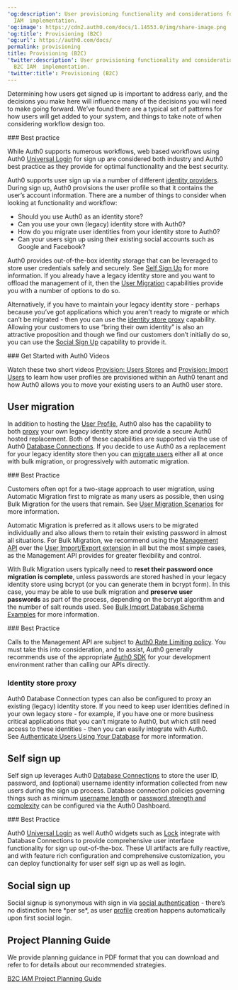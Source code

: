 ---
'og:description': User provisioning functionality and considerations for your B2C
  IAM  implementation.
'og:image': https://cdn2.auth0.com/docs/1.14553.0/img/share-image.png
'og:title': Provisioning (B2C)
'og:url': https://auth0.com/docs/
permalink: provisioning
title: Provisioning (B2C)
'twitter:description': User provisioning functionality and considerations for your
  B2C IAM  implementation.
'twitter:title': Provisioning (B2C)
---
Determining how users get signed up is important to address early, and the decisions you make here will influence many of the decisions you will need to make going forward. We’ve found there are a typical set of patterns for how users will get added to your system, and things to take note of when considering workflow design too.

<Info>
### Best practice

While Auth0 supports numerous workflows, web based workflows using Auth0 [Universal Login](/docs/authenticate/login/auth0-universal-login) for sign up are considered both industry and Auth0 best practice as they provide for optimal functionality and the best security.
</Info>

Auth0 supports user sign up via a number of different [identity providers](/docs/authenticate/identity-providers). During sign up, Auth0 provisions the user profile so that it contains the user’s account information. There are a number of things to consider when looking at functionality and workflow:

* Should you use Auth0 as an identity store?
* Can you use your own (legacy) identity store with Auth0?
* How do you migrate user identities from your identity store to Auth0?
* Can your users sign up using their existing social accounts such as Google and Facebook?

Auth0 provides out-of-the-box identity storage that can be leveraged to store user credentials safely and securely. See [Self Sign Up](#self-sign-up) for more information. If you already have a legacy identity store and you want to offload the management of it, then the [User Migration](#user-migration) capabilities provide you with a number of options to do so.

Alternatively, if you have to maintain your legacy identity store - perhaps because you’ve got applications which you aren’t ready to migrate or which can’t be migrated - then you can use the [identity store proxy](#identity-store-proxy) capability. Allowing your customers to use “bring their own identity” is also an attractive proposition and though we find our customers don’t initially do so, you can use the [Social Sign Up](#social-sign-up) capability to provide it.

<Info>
### Get Started with Auth0 Videos

Watch these two short videos [Provision: Users Stores](/docs/articles) and [Provision: Import Users](/docs/articles) to learn how user profiles are provisioned within an Auth0 tenant and how Auth0 allows you to move your existing users to an Auth0 user store.
</Info>

## User migration

In addition to hosting the [User Profile](/docs/get-started/architecture-scenarios/business-to-consumer/profile-management), Auth0 also has the capability to both [proxy](#identity-store-proxy) your own legacy identity store and provide a secure Auth0 hosted replacement. Both of these capabilities are supported via the use of Auth0 [Database Connections](/docs/authenticate/identity-providers/database). If you decide to use Auth0 as a replacement for your legacy identity store then you can [migrate users](/docs/manage-users/user-migration) either all at once with bulk migration, or progressively with automatic migration.

<Info>
### Best Practice

Customers often opt for a two-stage approach to user migration, using Automatic Migration first to migrate as many users as possible, then using Bulk Migration for the users that remain. See [User Migration Scenarios](/docs/manage-users/user-migration/user-migration-scenarios) for more information.
</Info>

Automatic Migration is preferred as it allows users to be migrated individually and also allows them to retain their existing password in almost all situations. For Bulk Migration, we recommend using the [Management API](https://auth0.com/docs/api/management/v2#!/Jobs/post_users_imports) over the [User Import/Export extension](/docs/manage-users/user-migration/user-import-export-extension) in all but the most simple cases, as the <Tooltip tip="Management API: A product to allow customers to perform administrative tasks." cta="View Glossary" href="/docs/glossary?term=Management+API">Management API</Tooltip> provides for greater flexibility and control.

With Bulk Migration users typically need to **reset their password once migration is complete**, unless passwords are stored hashed in your legacy identity store using bcrypt (or you can generate them in bcrypt form). In this case, you may be able to use bulk migration and **preserve user passwords** as part of the process, depending on the bcrypt algorithm and the number of salt rounds used. See [Bulk Import Database Schema Examples](/docs/manage-users/user-migration/bulk-user-import-database-schema-and-examples) for more information.

<Info>
### Best Practice

Calls to the Management API are subject to [Auth0 Rate Limiting policy](/docs/troubleshoot/customer-support/operational-policies/rate-limit-policy). You must take this into consideration, and to assist, Auth0 generally recommends use of the appropriate [Auth0 SDK](/docs/libraries) for your development environment rather than calling our APIs directly.
</Info>

### Identity store proxy

Auth0 Database Connection types can also be configured to proxy an existing (legacy) identity store. If you need to keep user identities defined in your own legacy store - for example, if you have one or more business critical applications that you can’t migrate to Auth0, but which still need access to these identities - then you can easily integrate with Auth0. See [Authenticate Users Using Your Database](/docs/authenticate/identity-providers/database/custom-db) for more information.

## Self sign up

Self sign up leverages Auth0 [Database Connections](/docs/authenticate/identity-providers/database) to store the user ID, password, and (optional) username identity information collected from new users during the sign up process. Database connection policies governing things such as minimum [username length](/docs/authenticate/identity-providers/database/require-username) or [password strength and complexity](/docs/authenticate/identity-providers/database/password-options) can be configured via the <Tooltip tip="Auth0 Dashboard: Auth0's main product to configure your services." cta="View Glossary" href="/docs/glossary?term=Auth0+Dashboard">Auth0 Dashboard</Tooltip>.

<Info>
### Best Practice

Auth0 [Universal Login](/docs/authenticate/login/auth0-universal-login) as well Auth0 widgets such as [Lock](https://auth0.com/lock) integrate with Database Connections to provide comprehensive user interface functionality for sign up out-of-the-box. These UI artifacts are fully reactive, and with feature rich configuration and comprehensive customization, you can deploy functionality for user self sign up as well as login.
</Info>

## Social sign up

Social signup is synonymous with sign in via [social authentication](/docs/get-started/architecture-scenarios/business-to-consumer/authentication) - there’s no distinction here \*per se\*, as user [profile](/docs/get-started/architecture-scenarios/business-to-consumer/profile-management) creation happens automatically upon first social login.

## Project Planning Guide

We provide planning guidance in PDF format that you can download and refer to for details about our recommended strategies.

[B2C IAM Project Planning Guide](https://assets.ctfassets.net/cdy7uua7fh8z/3er1aEQ7Ul0q3c9leJWczR/b1f18b4c16abb7e78b01e4eb2b52bb8e/B2C_Project_Planning.pdf)